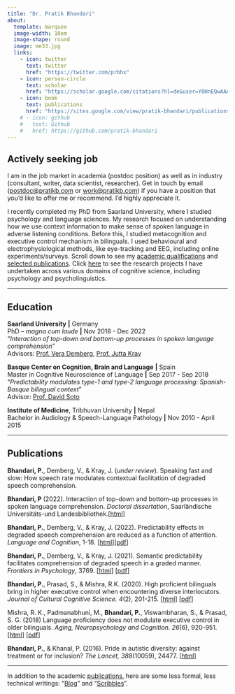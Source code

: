 ```yaml
---
title: "Dr. Pratik Bhandari"
about:
  template: marquee
  image-width: 10em
  image-shape: round
  image: me33.jpg
  links:
    - icon: twitter
      text: twitter
      href: "https://twitter.com/prbhx"
    - icon: person-circle
      text: scholar
      href: "https://scholar.google.com/citations?hl=de&user=Y0HnEQwAAAAJ&view_op=list_works&sortby=pubdate"
    - icon: book
      text: publications
      href: "https://sites.google.com/view/pratik-bhandari/publications"
    # - icon: github
    #   text: Github
    #   href: https://github.com/pratik-bhandari
---
```


:::{.callout-note}
## Actively seeking job

I am in the job market in academia (postdoc position) as well as in industry (consultant, writer, data scientist, researcher).
Get in touch by email (<a href="mailto:postdoc@pratikb.com">postdoc@pratikb.com</a> or <a href="mailto:work@pratikb.com">work@pratikb.com</a>) if you have a position that you'd like to offer me or recommend. I'd highly appreciate it.
:::

I recently completed my PhD from Saarland University, where I studied psychology and language sciences.
My research focused on understanding how we use context information to make sense of spoken language in adverse listening conditions.
Before this, I studied metacognition and executive control mechanism in bilinguals.
I used behavioural and electrophysiological methods, like eye-tracking and EEG, including online experiments/surveys.
Scroll down to see my [academic qualifications](#education) and [selected publications](#publications).
Click [here](./contents/projects/index.html) to see the research projects I have undertaken across various domains of cognitive science,
including psychology and psycholinguistics.

<!---

What I expect from a job and what I can contribute:

**Academia**:
I wish to diversify my research fields and methodologies without making the postdoc research a continuity of the PhD.
I intend to join a lab that does interdisciplinary research and fosters collaborations.
There I would bring my training and experience in psycholinguistics and cognitive neuroscience and
would expect opportunities to work with experts in other fields, like neuroimaging, computational modelling, and philosophy, to name a few.
Questions about human and/or machine cognition, including language processing, memory, attention, metacognition, and (un)conscious awareness,
would fit my current research interests. 

**Industry**:
I wish to use the skills and expertise I have gained to solve real-world problems;
I expect the job to be challenging.
I have over six years of experience and expertise in project management, academic writing, data analysis and visualisation, programming, and conducting research.
I enjoy working with data (wrangling, statistical analysis, and visualisation), documenting codes, and writing reports and papers.
My experience in academic research can be used for consultation — to make an informed and educated decision,
especially if a company’s work revolves around applied health sciences, psychology, linguistics, or other similar areas.-->
<!-- I can also see myself engaged in analysing and visualizing data to gain insights from them. -->

<!--*There may be research domains or industry positions I have not mentioned above that can utilise my skills and expertise.*
*Let’s talk about them and work together.*
*I am just an email away!*-->

---

## Education {#education}

**Saarland University** **|** Germany\
PhD -- *magna cum laude* **|** Nov 2018 - Dec 2022\
"*Interaction of top-down and bottom-up processes in spoken language comprehension*"\
Advisors: [Prof. Vera Demberg](https://www.uni-saarland.de/lehrstuhl/demberg/members/verademberg.html), [Prof. Jutta Kray](https://www.uni-saarland.de/lehrstuhl/kray/team/jk.html)

**Basque Center on Cognition, Brain and Language** **|** Spain\
Master in Cognitive Neuroscience of Language **|** Sep 2017 - Sep 2018\
"*Predictability modulates type-1 and type-2 language processing: Spanish-Basque bilingual context*"\
Advisor: [Prof. David Soto](https://www.bcbl.eu/en/conocenos/equipo/david-soto)

**Institute of Medicine**, Tribhuvan University **|** Nepal\
Bachelor in Audiology & Speech-Language Pathology **|** Nov 2010 - April 2015

---

## Publications {#publications}

**Bhandari, P.**, Demberg, V., & Kray, J. (*under review*). Speaking fast and slow: How speech rate modulates contextual facilitation of degraded speech comprehension.

**Bhandari, P** (2022). Interaction of top-down and bottom-up processes in spoken language comprehension. *Doctoral dissertation*, Saarländische Universitäts-und Landesbibliothek.[[html](https://pratik-bhandari.github.io/contents/html-phd/index.html/)]

**Bhandari, P.**, Demberg, V., & Kray, J. (2022). Predictability effects in degraded speech comprehension are reduced as a function of attention. *Language and Cognition*, 1-18. [[html](https://doi.org/10.1017/langcog.2022.16)][[pdf](https://mfr.osf.io/render?url=https%3A%2F%2Fosf.io%2Fdownload%2Ftdvhs%2F%3Fdirect%3D%26mode%3Drender)]

**Bhandari, P.**, Demberg, V., & Kray, J. (2021). Semantic predictability facilitates comprehension of degraded speech in a graded manner. *Frontiers in Psychology*, 3769. [[html](https://doi.org/10.3389/fpsyg.2021.714485)] [[pdf](https://mfr.osf.io/render?url=https%3A%2F%2Fosf.io%2Fdownload%2Fnuv36%2F%3Fdirect%3D%26mode%3Drender)]

**Bhandari, P.**, Prasad, S., & Mishra, R.K. (2020). High proficient bilinguals bring in higher executive control when encountering diverse interlocutors. *Journal of Cultural Cognitive Science. 4*(2), 201-215. [[html](https://doi.org/10.1007/s41809-020-00060-7)] [[pdf](https://mfr.osf.io/render?url=https%3A%2F%2Fosf.io%2Fdownload%2Ffm8da%2F%3Fdirect%3D%26mode%3Drender)]

Mishra, R. K., Padmanabhuni, M., **Bhandari, P.**, Viswambharan, S., & Prasad, S. G. (2018) Language proficiency does not modulate executive control in older bilinguals. *Aging, Neuropsychology and Cognition. 26*(6), 920-951. [[html](https://doi.org/10.1080/13825585.2018.1562029)] [[pdf](https://www.tandfonline.com/doi/pdf/10.1080/13825585.2018.1562029)]

**Bhandari, P.**, & Khanal, P. (2016). Pride in autistic diversity: against treatment or for inclusion? *The Lancet, 388*(10059), 24477. [[html](https://doi.org/10.1016/S0140-6736(16)32176-6)]

---

In addition to the academic [publications](https://sites.google.com/view/pratik-bhandari/publications),
here are some less formal, less technical writings: "[Blog](./contents/blog/index.html)" and "[Scribbles](./contents/literature/index.html)".

